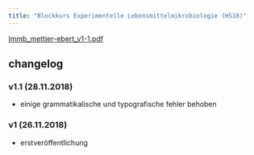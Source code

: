 ```yaml
---
title: "Blockkurs Experimentelle Lebensmittelmikrobiologie (HS18)"
---
```


[lmmb_mettier-ebert_v1-1.pdf](/files/lecture_notes/lmmb_mettier-ebert_v1-1.pdf){.external target="_blank"}

## changelog

### v1.1 (28.11.2018)

- einige grammatikalische und typografische fehler behoben

### v1 (26.11.2018)

- erstveröffentlichung
